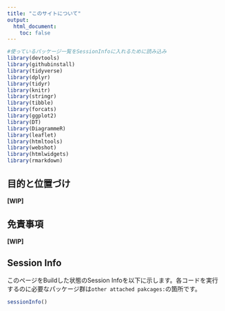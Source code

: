 ```yaml
---
title: "このサイトについて"
output:
  html_document:
    toc: false
---
```


```r
#使っているパッケージ一覧をSessionInfoに入れるために読み込み
library(devtools)
library(githubinstall)
library(tidyverse)
library(dplyr)
library(tidyr)
library(knitr)
library(stringr)
library(tibble)
library(forcats)
library(ggplot2)
library(DT)
library(DiagrammeR)
library(leaflet)
library(htmltools)
library(webshot)
library(htmlwidgets)
library(rmarkdown)
```


## 目的と位置づけ

**[WIP]**

## 免責事項

**[WIP]**

## Session Info

このページをBuildした状態のSession Infoを以下に示します。各コードを実行するのに必要なパッケージ群は`other attached pakcages:`の箇所です。

```r
sessionInfo()
```
